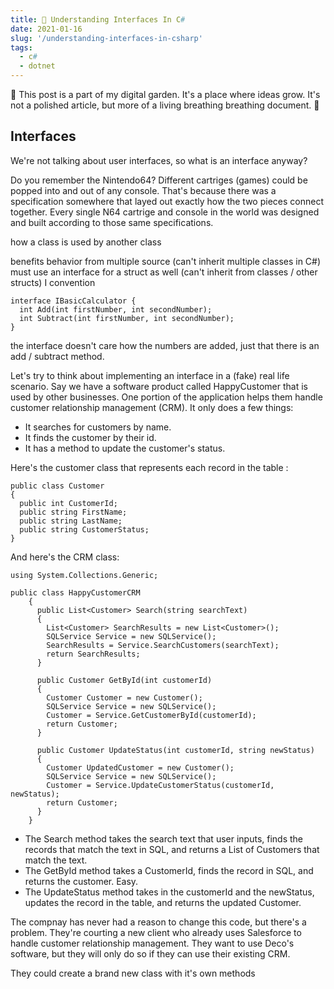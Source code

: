```yaml
---
title: 🌱 Understanding Interfaces In C#
date: 2021-01-16
slug: '/understanding-interfaces-in-csharp'
tags:
  - c#
  - dotnet
---
```


🌱 This post is a part of my digital garden. It's a place where ideas grow. It's
not a polished article, but more of a living breathing breathing document. 🌱

## Interfaces

We're not talking about user interfaces, so what is an interface anyway?

Do you remember the Nintendo64? Different cartriges (games) could be popped into
and out of any console. That's because there was a specification somewhere that
layed out exactly how the two pieces connect together. Every single N64 cartrige
and console in the world was designed and built according to those same
specifications.

how a class is used by another class

benefits
behavior from multiple source (can't inherit multiple classes in C#) must use an
interface for a struct as well (can't inherit from classes / other structs) I
convention

```clike
interface IBasicCalculator {
  int Add(int firstNumber, int secondNumber);
  int Subtract(int firstNumber, int secondNumber);
}
```

the interface doesn't care how the numbers are added, just that there is an add / subtract method.


Let's try to think about implementing an interface in a (fake) real life
scenario. Say we have a software product called HappyCustomer that is used by
other businesses. One portion of the application helps them handle customer
relationship management (CRM). It only does a few things:

- It searches for customers by name.
- It finds the customer by their id.
- It has a method to update the customer's status.

Here's the customer class that represents each record in the table :

```clike
public class Customer
{
  public int CustomerId;
  public string FirstName;
  public string LastName;
  public string CustomerStatus;
}
```

And here's the CRM class:

```clike
using System.Collections.Generic;

public class HappyCustomerCRM
    {
      public List<Customer> Search(string searchText)
      {
        List<Customer> SearchResults = new List<Customer>();
        SQLService Service = new SQLService();
        SearchResults = Service.SearchCustomers(searchText);
        return SearchResults;
      }

      public Customer GetById(int customerId)
      {
        Customer Customer = new Customer();
        SQLService Service = new SQLService();
        Customer = Service.GetCustomerById(customerId);
        return Customer;
      }

      public Customer UpdateStatus(int customerId, string newStatus)
      {
        Customer UpdatedCustomer = new Customer();
        SQLService Service = new SQLService();
        Customer = Service.UpdateCustomerStatus(customerId, newStatus);
        return Customer;
      }
    }
```

- The Search method takes the search text that user inputs, finds the records
  that match the text in SQL, and returns a List of Customers that match the
  text.
- The GetById method takes a CustomerId, finds the record in SQL, and returns
  the customer. Easy.
- The UpdateStatus method takes in the customerId and the newStatus, updates the
  record in the table, and returns the updated Customer.

The compnay has never had a reason to change this code, but there's a problem.
They're courting a new client who already uses Salesforce to handle customer
relationship management. They want to use Deco's software, but they will only do
so if they can use their existing CRM.

They could create a brand new class with it's own methods
